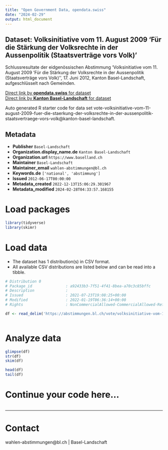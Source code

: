 ```yaml
---
title: "Open Government Data, opendata.swiss"
date: "2024-02-29"
output: html_document
---
```


## Dataset: Volksinitiative vom 11. August 2009 'Für die Stärkung der Volksrechte in der Aussenpolitik (Staatsverträge vors Volk)'

Schlussresultate der eidgenössischen Abstimmung 'Volksinitiative vom 11. August 2009 'Für die Stärkung der Volksrechte in der Aussenpolitik (Staatsverträge vors Volk)'', 17. Juni 2012, Kanton Basel-Landschaft, aufgeschlüsselt nach Gemeinden.

[Direct link by **opendata.swiss** for dataset](https://opendata.swiss/de/dataset/volksinitiative-vom-11-august-2009-fur-die-starkung-der-volksrechte-in-der-aussenpolitik-staats)<br>
[Direct link by **Kanton Basel-Landschaft** for dataset](https://abstimmungen.bl.ch/vote/volksinitiative-vom-11-august-2009-fuer-die-staerkung-der-volksrechte-in-der-aussenpolitik-staatsvertraege-vors-volk/data)

Auto generated R starter code for data set vote-volksinitiative-vom-11-august-2009-fuer-die-staerkung-der-volksrechte-in-der-aussenpolitik-staatsvertraege-vors-volk@kanton-basel-landschaft.

## Metadata

- **Publisher** `Basel-Landschaft`
- **Organization.display_name.de** `Kanton Basel-Landschaft`
- **Organization.url** `https://www.baselland.ch`
- **Maintainer** `Basel-Landschaft`
- **Maintainer_email** `wahlen-abstimmungen@bl.ch`
- **Keywords.de** `['national', 'abstimmung']`
- **Issued** `2012-06-17T00:00:00`
- **Metadata_created** `2022-12-13T15:06:29.301967`
- **Metadata_modified** `2024-02-28T04:33:57.168155`


# Load packages

```r

library(tidyverse)
library(skimr)

```

# Load data

-   The dataset has 1 distribution(s) in CSV format.
-   All available CSV distributions are listed below and can be read into a tibble.

```r

# Distribution 0
# Package_id               : a92433b3-7f51-4f41-8bea-a70c3c85bffc
# Description              : 
# Issued                   : 2021-07-23T19:08:25+00:00
# Modified                 : 2022-01-19T06:36:14+00:00
# Rights                   : NonCommercialAllowed-CommercialAllowed-ReferenceRequired

df <- read_delim('https://abstimmungen.bl.ch/vote/volksinitiative-vom-11-august-2009-fuer-die-staerkung-der-volksrechte-in-der-aussenpolitik-staatsvertraege-vors-volk/data-csv')



```

# Analyze data

```r

glimpse(df)
str(df)
skim(df)

head(df)
tail(df)

```

# Continue your code here...

```r

```

------------------------------------------------------------------------

# Contact

wahlen-abstimmungen@bl.ch | Basel-Landschaft
